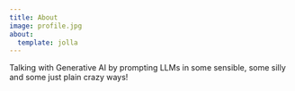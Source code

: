 ```yaml
---
title: About
image: profile.jpg
about:
  template: jolla
---
```


Talking with Generative AI by prompting LLMs in some sensible, some 
silly and some just plain crazy ways!